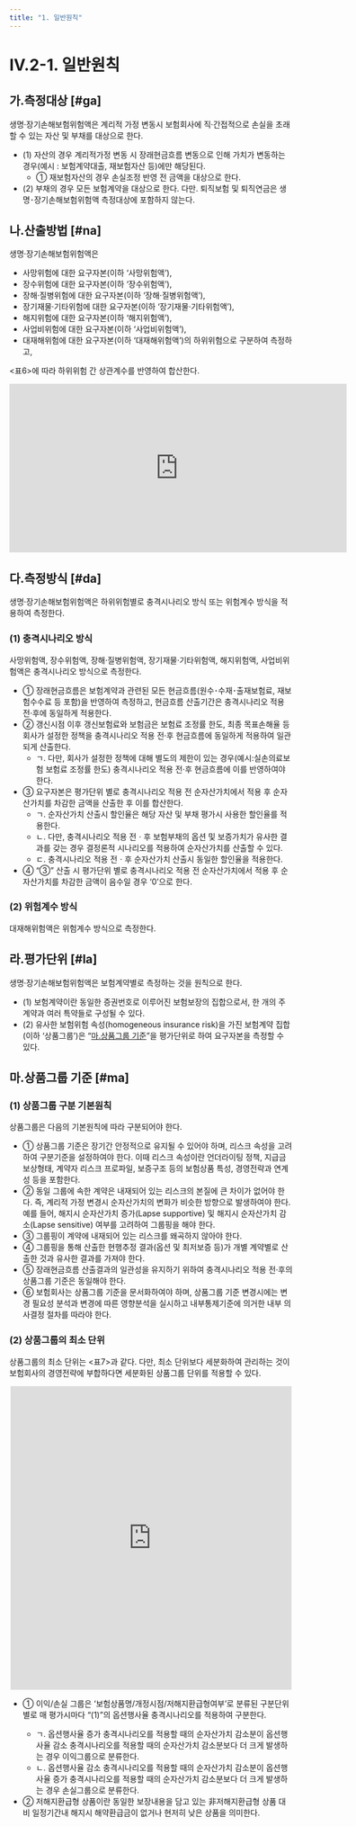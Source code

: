 ```yaml
---
title: "1. 일반원칙"
---
```

# IV.2-1. 일반원칙

## 가.측정대상 [#ga]
생명·장기손해보험위험액은 계리적 가정 변동시 보험회사에 직·간접적으로 손실을 초래할 수 있는 자산 및 부채를 대상으로 한다.

- (1) 자산의 경우 계리적가정 변동 시 장래현금흐름 변동으로 인해 가치가 변동하는 경우(예시 : 보험계약대출, 재보험자산 등)에만 해당된다.
  - ① 재보험자산의 경우 손실조정 반영 전 금액을 대상으로 한다.
- (2) 부채의 경우 모든 보험계약을 대상으로 한다. 다만. 퇴직보험 및 퇴직연금은 생명･장기손해보험위험액 측정대상에 포함하지 않는다.

## 나.산출방법 [#na]
생명·장기손해보험위험액은
- 사망위험에 대한 요구자본(이하 ‘사망위험액’),
- 장수위험에 대한 요구자본(이하 ‘장수위험액’),
- 장해·질병위험에 대한 요구자본(이하 ‘장해·질병위험액’),
- 장기재물·기타위험에 대한 요구자본(이하 ‘장기재물·기타위험액’),
- 해지위험에 대한 요구자본(이하 ‘해지위험액’),
- 사업비위험에 대한 요구자본(이하 ‘사업비위험액’),
- 대재해위험에 대한 요구자본(이하 ‘대재해위험액’)의 하위위험으로 구분하여 측정하고,

\<표6>에 따라 하위위험 간 상관계수를 반영하여 합산한다.

<center>
<iframe
  width="600"
  height="300"
  frameborder="0"
  scrolling="no"
  title=""
  src="https://docs.google.com/spreadsheets/d/e/2PACX-1vS0XRomFHnFmSo7g5AGXULeCeBGUf4mrVYenxp2H2P7I7IMCOJ8lI8uX8m4fx90J6jPhlnD58ATQPYa/pubhtml?gid=713039871&amp;single=true&amp;widget=true&amp;headers=false">
</iframe>
</center>

## 다.측정방식 [#da]
생명·장기손해보험위험액은 하위위험별로 충격시나리오 방식 또는 위험계수 방식을 적용하여 측정한다.

### (1) 충격시나리오 방식
사망위험액, 장수위험액, 장해·질병위험액, 장기재물·기타위험액, 해지위험액, 사업비위험액은 충격시나리오 방식으로 측정한다.

- ① 장래현금흐름은 보험계약과 관련된 모든 현금흐름(원수･수재･출재보험료, 재보험수수료 등 포함)을 반영하여 측정하고, 현금흐름 산출기간은 충격시나리오 적용 전·후에 동일하게 적용한다.
- ② 갱신시점 이후 갱신보험료와 보험금은 보험료 조정률 한도, 최종 목표손해율 등 회사가 설정한 정책을 충격시나리오 적용 전·후 현금흐름에 동일하게 적용하여 일관되게 산출한다.
  - ㄱ. 다만, 회사가 설정한 정책에 대해 별도의 제한이 있는 경우(예시:실손의료보험 보험료 조정률 한도) 충격시나리오 적용 전·후 현금흐름에 이를 반영하여야 한다.
- ③ 요구자본은 평가단위 별로 충격시나리오 적용 전 순자산가치에서 적용 후 순자산가치를 차감한 금액을 산출한 후 이를 합산한다.
  - ㄱ. 순자산가치 산출시 할인율은 해당 자산 및 부채 평가시 사용한 할인율를 적용한다.
  - ㄴ. 다만, 충격시나리오 적용 전ㆍ후 보험부채의 옵션 및 보증가치가 유사한 결과를 갖는 경우 결정론적 시나리오를 적용하여 순자산가치를 산출할 수 있다.
  - ㄷ. 충격시나리오 적용 전ㆍ후 순자산가치 산출시 동일한 할인율을 적용한다.
- ④ “③” 산출 시 평가단위 별로 충격시나리오 적용 전 순자산가치에서 적용 후 순자산가치를 차감한 금액이 음수일 경우 ‘0’으로 한다.

### (2) 위험계수 방식
대재해위험액은 위험계수 방식으로 측정한다.

## 라.평가단위 [#la]
생명·장기손해보험위험액은 보험계약별로 측정하는 것을 원칙으로 한다.

 - (1) 보험계약이란 동일한 증권번호로 이루어진 보험보장의 집합으로서, 한 개의 주계약과 여러 특약들로 구성될 수 있다.
 - (2) 유사한 보험위험 속성(homogeneous insurance risk)을 가진 보험계약 집합(이하 ‘상품그룹’)은 “[마.상품그룹 기준](#ma)”을 평가단위로 하여 요구자본을 측정할 수 있다.

## 마.상품그룹 기준 [#ma]

### (1) 상품그룹 구분 기본원칙
상품그룹은 다음의 기본원칙에 따라 구분되어야 한다.

- ① 상품그룹 기준은 장기간 안정적으로 유지될 수 있어야 하며, 리스크 속성을 고려하여 구분기준을 설정하여야 한다. 이때 리스크 속성이란 언더라이팅 정책, 지급금 보상형태, 계약자 리스크 프로파일, 보증구조 등의 보험상품 특성, 경영전략과 연계성 등을 포함한다.
- ② 동일 그룹에 속한 계약은 내재되어 있는 리스크의 본질에 큰 차이가 없어야 한다. 즉, 계리적 가정 변경시 순자산가치의 변화가 비슷한 방향으로 발생하여야 한다. 예를 들어, 해지시 순자산가치 증가(Lapse supportive) 및 해지시 순자산가치 감소(Lapse sensitive) 여부를 고려하여 그룹핑을 해야 한다.
- ③ 그룹핑이 계약에 내재되어 있는 리스크를 왜곡하지 않아야 한다.
- ④ 그룹핑을 통해 산출한 현행추정 결과(옵션 및 최저보증 등)가 개별 계약별로 산출한 것과 유사한 결과를 가져야 한다.
- ⑤ 장래현금흐름 산출결과의 일관성을 유지하기 위하여 충격시나리오 적용 전·후의 상품그룹 기준은 동일해야 한다.
- ⑥ 보험회사는 상품그룹 기준을 문서화하여야 하며, 상품그룹 기준 변경시에는 변경 필요성 분석과 변경에 따른 영향분석을 실시하고 내부통제기준에 의거한 내부 의사결정 절차를 따라야 한다.

### (2) 상품그룹의 최소 단위
상품그룹의 최소 단위는 \<표7>과 같다. 다만, 최소 단위보다 세분화하여 관리하는 것이 보험회사의 경영전략에 부합하다면 세분화된 상품그룹 단위를 적용할 수 있다.

<center>
<iframe
  width="500"
  height="540"
  frameborder="0"
  scrolling="no"
  title=""
  src="https://docs.google.com/spreadsheets/d/e/2PACX-1vS0XRomFHnFmSo7g5AGXULeCeBGUf4mrVYenxp2H2P7I7IMCOJ8lI8uX8m4fx90J6jPhlnD58ATQPYa/pubhtml?gid=240665052&amp;single=true&amp;widget=true&amp;headers=false">
</iframe>
</center>

- ① 이익/손실 그룹은 ‘보험상품명/개정시점/저해지환급형여부’로 분류된 구분단위별로 매 평가시마다 <OverlayDemo id="426_나" />“(1)”의 옵션행사율 충격시나리오를 적용하여 구분한다.
  - ㄱ. 옵션행사율 증가 충격시나리오를 적용할 때의 순자산가치 감소분이 옵션행사율 감소 충격시나리오를 적용할 때의 순자산가치 감소분보다 더 크게 발생하는 경우 이익그룹으로 분류한다.
  - ㄴ. 옵션행사율 감소 충격시나리오를 적용할 때의 순자산가치 감소분이 옵션행사율 증가 충격시나리오를 적용할 때의 순자산가치 감소분보다 더 크게 발생하는 경우 손실그룹으로 분류한다.
- ② 저해지환급형 상품이란 동일한 보장내용을 담고 있는 非저해지환급형 상품 대비 일정기간내 해지시 해약환급금이 없거나 현저히 낮은 상품을 의미한다.
